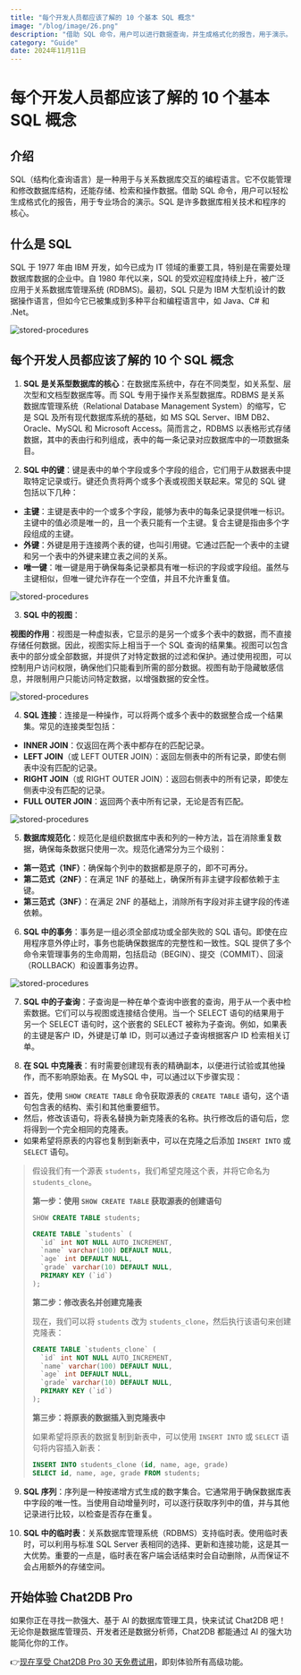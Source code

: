 ```yaml
---
title: "每个开发人员都应该了解的 10 个基本 SQL 概念"
image: "/blog/image/26.png"
description: "借助 SQL 命令，用户可以进行数据查询，并生成格式化的报告，用于演示。"
category: "Guide"
date: 2024年11月11日
---
```


# 每个开发人员都应该了解的 10 个基本 SQL 概念

## 介绍

SQL（结构化查询语言）是一种用于与关系数据库交互的编程语言。它不仅能管理和修改数据库结构，还能存储、检索和操作数据。借助 SQL 命令，用户可以轻松生成格式化的报告，用于专业场合的演示。SQL 是许多数据库相关技术和程序的核心。

## 什么是 SQL

SQL 于 1977 年由 IBM 开发，如今已成为 IT 领域的重要工具，特别是在需要处理数据库数据的企业中。自 1980 年代以来，SQL 的受欢迎程度持续上升，被广泛应用于关系数据库管理系统 (RDBMS)。最初，SQL 只是为 IBM 大型机设计的数据操作语言，但如今它已被集成到多种平台和编程语言中，如 Java、C# 和 .Net。

![stored-procedures](/image/blog/skills/1.png)

## 每个开发人员都应该了解的 10 个 SQL 概念

1. **SQL 是关系型数据库的核心**：在数据库系统中，存在不同类型，如关系型、层次型和文档型数据库等。而 SQL 专用于操作关系型数据库。RDBMS 是关系数据库管理系统（Relational Database Management System）的缩写，它是 SQL 及所有现代数据库系统的基础，如 MS SQL Server、IBM DB2、Oracle、MySQL 和 Microsoft Access。简而言之，RDBMS 以表格形式存储数据，其中的表由行和列组成，表中的每一条记录对应数据库中的一项数据条目。

2. **SQL 中的键**：键是表中的单个字段或多个字段的组合，它们用于从数据表中提取特定记录或行。键还负责将两个或多个表或视图关联起来。常见的 SQL 键包括以下几种：
- **主键**：主键是表中的一个或多个字段，能够为表中的每条记录提供唯一标识。主键中的值必须是唯一的，且一个表只能有一个主键。复合主键是指由多个字段组成的主键。
- **外键**：外键是用于连接两个表的键，也叫引用键。它通过匹配一个表中的主键和另一个表中的外键来建立表之间的关系。
- **唯一键**：唯一键是用于确保每条记录都具有唯一标识的字段或字段组。虽然与主键相似，但唯一键允许存在一个空值，并且不允许重复值。

![stored-procedures](/image/blog/skills/2.png)

3. **SQL 中的视图**：

**视图的作用**：视图是一种虚拟表，它显示的是另一个或多个表中的数据，而不直接存储任何数据。因此，视图实际上相当于一个 SQL 查询的结果集。视图可以包含表中的部分或全部数据，并提供了对特定数据的过滤和保护。通过使用视图，可以控制用户访问权限，确保他们只能看到所需的部分数据。视图有助于隐藏敏感信息，并限制用户只能访问特定数据，以增强数据的安全性。

![stored-procedures](/image/blog/skills/3.png)

4. **SQL 连接**：连接是一种操作，可以将两个或多个表中的数据整合成一个结果集。常见的连接类型包括：

- **INNER JOIN**：仅返回在两个表中都存在的匹配记录。
- **LEFT JOIN**（或 LEFT OUTER JOIN）：返回左侧表中的所有记录，即使右侧表中没有匹配的记录。
- **RIGHT JOIN**（或 RIGHT OUTER JOIN）：返回右侧表中的所有记录，即使左侧表中没有匹配的记录。
- **FULL OUTER JOIN**：返回两个表中所有记录，无论是否有匹配。

![stored-procedures](/image/blog/skills/4.png)

5. **数据库规范化**：规范化是组织数据库中表和列的一种方法，旨在消除重复数据，确保每条数据只使用一次。规范化通常分为三个级别：

- **第一范式（1NF）**：确保每个列中的数据都是原子的，即不可再分。
- **第二范式（2NF）**：在满足 1NF 的基础上，确保所有非主键字段都依赖于主键。
- **第三范式（3NF）**：在满足 2NF 的基础上，消除所有字段对非主键字段的传递依赖。

6. **SQL 中的事务**：事务是一组必须全部成功或全部失败的 SQL 语句。即使在应用程序意外停止时，事务也能确保数据库的完整性和一致性。SQL 提供了多个命令来管理事务的生命周期，包括启动（BEGIN）、提交（COMMIT）、回滚（ROLLBACK）和设置事务边界。

![stored-procedures](/image/blog/skills/5.png)

7. **SQL 中的子查询**：子查询是一种在单个查询中嵌套的查询，用于从一个表中检索数据。它们可以与视图或连接结合使用。当一个 SELECT 语句的结果用于另一个 SELECT 语句时，这个嵌套的 SELECT 被称为子查询。例如，如果表的主键是客户 ID，外键是订单 ID，则可以通过子查询根据客户 ID 检索相关订单。

8. **在 SQL 中克隆表**：有时需要创建现有表的精确副本，以便进行试验或其他操作，而不影响原始表。在 MySQL 中，可以通过以下步骤实现：

- 首先，使用 `SHOW CREATE TABLE` 命令获取源表的 `CREATE TABLE` 语句，这个语句包含表的结构、索引和其他重要细节。
- 然后，修改该语句，将表名替换为新克隆表的名称。执行修改后的语句后，您将得到一个完全相同的克隆表。
- 如果希望将原表的内容也复制到新表中，可以在克隆之后添加 `INSERT INTO` 或 `SELECT` 语句。

> 假设我们有一个源表 `students`，我们希望克隆这个表，并将它命名为 `students_clone`。
>
> **第一步：使用 `SHOW CREATE TABLE` 获取源表的创建语句**
>
> ```SQL
> SHOW CREATE TABLE students;
> 
> CREATE TABLE `students` (
>   `id` int NOT NULL AUTO_INCREMENT,
>   `name` varchar(100) DEFAULT NULL,
>   `age` int DEFAULT NULL,
>   `grade` varchar(10) DEFAULT NULL,
>   PRIMARY KEY (`id`)
> );
> ```
>
> **第二步：修改表名并创建克隆表**
>
> 现在，我们可以将 `students` 改为 `students_clone`，然后执行该语句来创建克隆表：
>
> ```SQL
> CREATE TABLE `students_clone` (
>   `id` int NOT NULL AUTO_INCREMENT,
>   `name` varchar(100) DEFAULT NULL,
>   `age` int DEFAULT NULL,
>   `grade` varchar(10) DEFAULT NULL,
>   PRIMARY KEY (`id`)
> );
> ```
>
> **第三步：将原表的数据插入到克隆表中**
>
> 如果希望将原表的数据复制到新表中，可以使用 `INSERT INTO` 或 `SELECT` 语句将内容插入新表：
>
> ```SQL
> INSERT INTO students_clone (id, name, age, grade)
> SELECT id, name, age, grade FROM students;
> ```

9. **SQL 序列**：序列是一种按递增方式生成的数字集合。它通常用于确保数据库表中字段的唯一性。当使用自动增量列时，可以逐行获取序列中的值，并与其他记录进行比较，以检查是否存在重复。

10. **SQL 中的临时表**：关系数据库管理系统（RDBMS）支持临时表。使用临时表时，可以利用与标准 SQL Server 表相同的选择、更新和连接功能，这是其一大优势。重要的一点是，临时表在客户端会话结束时会自动删除，从而保证不会占用额外的存储空间。

## 开始体验 Chat2DB Pro

如果你正在寻找一款强大、基于 AI 的数据库管理工具，快来试试 Chat2DB 吧！无论你是数据库管理员、开发者还是数据分析师，Chat2DB 都能通过 AI 的强大功能简化你的工作。

👉[现在享受 Chat2DB Pro 30 天免费试用](https://chat2db.ai/zh-CN/pricing)，即刻体验所有高级功能。

